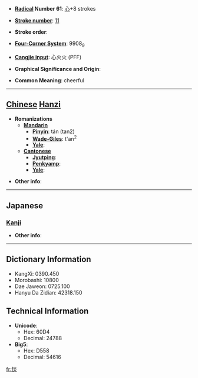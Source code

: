 * '''[[Wiktionary:Chinese radical index| Radical]] Number 61''': [[Wiktionary:Chinese radical index 心|心]]+8 strokes

* '''[[Wiktionary:Chinese total strokes index|Stroke number]]''': [[Wiktionary:Chinese total strokes index 11|11]]

* '''Stroke order''': 

* '''[[Wiktionary:Chinese four corner index|Four-Corner System]]''': 9908<sub>9</sub>

* '''[[Wiktionary:Chinese Cangjie index|Cangjie input]]''': 心火火 (PFF)

* '''Graphical Significance and Origin''': 

* '''Common Meaning''': cheerful

----

== [[Chinese]] [[Hanzi]] ==

* '''Romanizations'''
** '''[[Mandarin]]'''
*** '''[[Pinyin]]''': tán (tan2)
*** '''[[Wade-Giles]]''': t'an<sup>2</sup>
*** '''[[Yale]]''': 
** '''[[Cantonese]]'''
*** '''[[Jyutping]]''':
*** '''[[Penkyamp]]''': 
*** '''[[Yale]]''': 

* '''Other info''': 

----

==Japanese==
===[[Kanji]]===
{{kanji|on readings=[[たん]] (tan), [[てん]] (ten), [[ねん]] (nen), [[えん]] (en)|kun readings=[[うれえる]] (ureeru)}}

* '''Other info''':  

----

== Dictionary Information ==

* KangXi: 0390.450
* Morobashi: 10800
* Dae Jaweon: 0725.100
* Hanyu Da Zidian: 42318.150

== Technical Information ==

* '''Unicode''':
** Hex: 60D4
** Decimal: 24788
* '''Big5''':
** Hex: D558
** Decimal: 54616

[[fr:惔]]